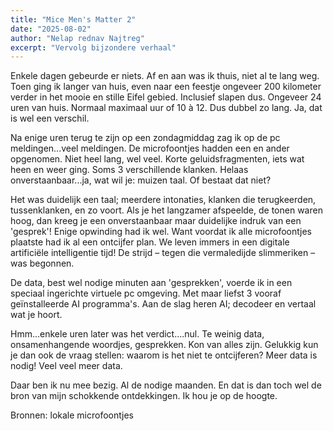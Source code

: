 ```yaml
---
title: "Mice Men's Matter 2"
date: "2025-08-02"
author: "Nelap rednav Najtreg"
excerpt: "Vervolg bijzondere verhaal"
---
```


Enkele dagen gebeurde er niets. Af en aan was ik thuis, niet al te lang weg.
Toen ging ik langer van huis, even naar een feestje ongeveer 200 kilometer verder in het mooie en stille Eifel gebied. Inclusief slapen dus. Ongeveer 24 uren van huis. Normaal maximaal uur of 10 à 12. Dus dubbel zo lang. Ja, dat is wel een verschil.

Na enige uren terug te zijn op een zondagmiddag zag ik op de pc meldingen...veel meldingen. De microfoontjes hadden een en ander opgenomen. Niet heel lang, wel veel.
Korte geluidsfragmenten, iets wat heen en weer ging. Soms 3 verschillende klanken.
Helaas onverstaanbaar...ja, wat wil je: muizen taal. Of bestaat dat niet?

Het was duidelijk een taal; meerdere intonaties, klanken die terugkeerden, tussenklanken, en zo voort. Als je het langzamer afspeelde, de tonen waren hoog, dan kreeg je een onverstaanbaar maar duidelijke indruk van een 'gesprek'!
Enige opwinding had ik wel. Want voordat ik alle microfoontjes plaatste had ik al een ontcijfer plan. We leven immers in een digitale artificiële intelligentie tijd!
De strijd – tegen die vermaledijde slimmeriken – was begonnen.

De data, best wel nodige minuten aan 'gesprekken', voerde ik in een speciaal ingerichte virtuele pc omgeving. Met maar liefst 3 vooraf geïnstalleerde AI programma's.
Aan de slag heren AI; decodeer en vertaal wat je hoort.

Hmm...enkele uren later was het verdict....nul.
Te weinig data, onsamenhangende woordjes, gesprekken. Kon van alles zijn.
Gelukkig kun je dan ook de vraag stellen: waarom is het niet te ontcijferen?
Meer data is nodig! Veel veel meer data.

Daar ben ik nu mee bezig. Al de nodige maanden. En dat is dan toch wel de bron van mijn schokkende ontdekkingen. Ik hou je op de hoogte.

Bronnen: lokale microfoontjes
